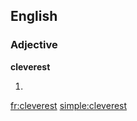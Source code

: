 ==English==

===Adjective===
'''cleverest'''

# {{superlative of|[[clever]]}}

[[fr:cleverest]]
[[simple:cleverest]]